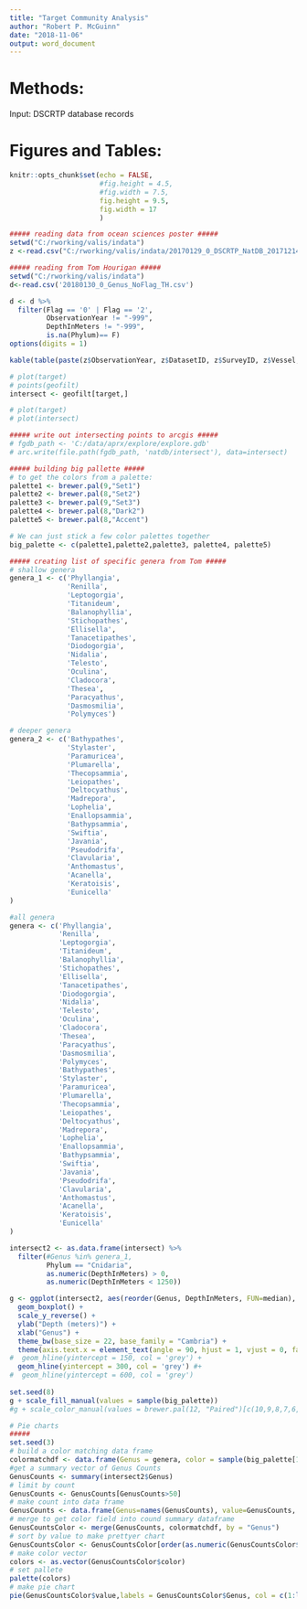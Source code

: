 ```yaml
---
title: "Target Community Analysis"
author: "Robert P. McGuinn"
date: "2018-11-06"
output: word_document
---
```

# Methods: 
Input:
DSCRTP database records

# Figures and Tables: 

```r
knitr::opts_chunk$set(echo = FALSE, 
                      #fig.height = 4.5,
                      #fig.width = 7.5,
                      fig.height = 9.5,
                      fig.width = 17
                      )

```

```r

##### reading data from ocean sciences poster #####
setwd("C:/rworking/valis/indata")
z <-read.csv("C:/rworking/valis/indata/20170129_0_DSCRTP_NatDB_20171214_0_Subset_Plus_Ocean_Sciencies_RPMcGuinn.csv")

##### reading from Tom Hourigan #####
setwd("C:/rworking/valis/indata")
d<-read.csv('20180130_0_Genus_NoFlag_TH.csv')

d <- d %>%
  filter(Flag == '0' | Flag == '2', 
         ObservationYear != "-999",
         DepthInMeters != "-999", 
         is.na(Phylum)== F)
options(digits = 1)

kable(table(paste(z$ObservationYear, z$DatasetID, z$SurveyID, z$Vessel, sep = "|"), useNA = 'always'))

```

```r
# plot(target)
# points(geofilt)
intersect <- geofilt[target,]

# plot(target)
# plot(intersect)

##### write out intersecting points to arcgis #####
# fgdb_path <- 'C:/data/aprx/explore/explore.gdb'
# arc.write(file.path(fgdb_path, 'natdb/intersect'), data=intersect)

```

```r

##### building big pallette #####
# to get the colors from a palette:
palette1 <- brewer.pal(9,"Set1")
palette2 <- brewer.pal(8,"Set2")
palette3 <- brewer.pal(9,"Set3")
palette4 <- brewer.pal(8,"Dark2")
palette5 <- brewer.pal(8,"Accent")

# We can just stick a few color palettes together
big_palette <- c(palette1,palette2,palette3, palette4, palette5)
```

``` r
##### creating list of specific genera from Tom #####
# shallow genera 
genera_1 <- c('Phyllangia',
              'Renilla',
              'Leptogorgia',
              'Titanideum',
              'Balanophyllia',
              'Stichopathes',
              'Ellisella',
              'Tanacetipathes',
              'Diodogorgia', 
              'Nidalia',
              'Telesto',
              'Oculina',
              'Cladocora',
              'Thesea',
              'Paracyathus',
              'Dasmosmilia',
              'Polymyces')

# deeper genera
genera_2 <- c('Bathypathes',
              'Stylaster',
              'Paramuricea',
              'Plumarella',
              'Thecopsammia',
              'Leiopathes',
              'Deltocyathus',
              'Madrepora',
              'Lophelia',
              'Enallopsammia',
              'Bathypsammia',
              'Swiftia',
              'Javania',
              'Pseudodrifa',
              'Clavularia',
              'Anthomastus',
              'Acanella',
              'Keratoisis',
              'Eunicella'
)

#all genera
genera <- c('Phyllangia',
            'Renilla',
            'Leptogorgia',
            'Titanideum',
            'Balanophyllia',
            'Stichopathes',
            'Ellisella',
            'Tanacetipathes',
            'Diodogorgia', 
            'Nidalia',
            'Telesto',
            'Oculina',
            'Cladocora',
            'Thesea',
            'Paracyathus',
            'Dasmosmilia',
            'Polymyces',
            'Bathypathes',
            'Stylaster',
            'Paramuricea',
            'Plumarella',
            'Thecopsammia',
            'Leiopathes',
            'Deltocyathus',
            'Madrepora',
            'Lophelia',
            'Enallopsammia',
            'Bathypsammia',
            'Swiftia',
            'Javania',
            'Pseudodrifa',
            'Clavularia',
            'Anthomastus',
            'Acanella',
            'Keratoisis',
            'Eunicella'
)

```

``` r

intersect2 <- as.data.frame(intersect) %>%
  filter(#Genus %in% genera_1, 
         Phylum == "Cnidaria", 
         as.numeric(DepthInMeters) > 0,
         as.numeric(DepthInMeters < 1250))

g <- ggplot(intersect2, aes(reorder(Genus, DepthInMeters, FUN=median), as.numeric(DepthInMeters),fill=Order)) +   
  geom_boxplot() +
  scale_y_reverse() +
  ylab("Depth (meters)") + 
  xlab("Genus") +
  theme_bw(base_size = 22, base_family = "Cambria") +
  theme(axis.text.x = element_text(angle = 90, hjust = 1, vjust = 0, face = 'italic'))  +
#  geom_hline(yintercept = 150, col = 'grey') +
  geom_hline(yintercept = 300, col = 'grey') #+
#  geom_hline(yintercept = 600, col = 'grey')
  
set.seed(8)
g + scale_fill_manual(values = sample(big_palette))
#g + scale_color_manual(values = brewer.pal(12, "Paired")[c(10,9,8,7,6,5,4,3,2,1)])
```

``` r

# Pie charts
#####
set.seed(3)
# build a color matching data frame
colormatchdf <- data.frame(Genus = genera, color = sample(big_palette[1:36], length(genera)))
#get a summary vector of Genus Counts
GenusCounts <- summary(intersect2$Genus)
# limit by count
GenusCounts <- GenusCounts[GenusCounts>50]
# make count into data frame
GenusCounts <- data.frame(Genus=names(GenusCounts), value=GenusCounts, row.names=NULL)
# merge to get color field into cound summary dataframe
GenusCountsColor <- merge(GenusCounts, colormatchdf, by = "Genus")
# sort by value to make prettyer chart
GenusCountsColor <- GenusCountsColor[order(as.numeric(GenusCountsColor$value)),]
# make color vector
colors <- as.vector(GenusCountsColor$color)
# set pallete
palette(colors)
# make pie chart
pie(GenusCountsColor$value,labels = GenusCountsColor$Genus, col = c(1:length(GenusCountsColor$value)), cex = 1.5)

```






